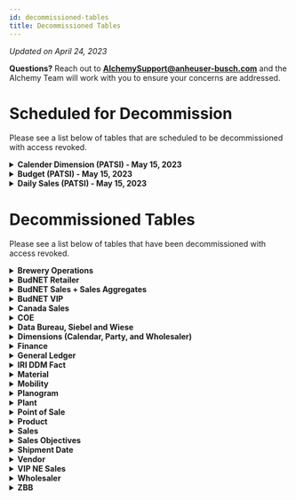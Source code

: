 ```yaml
---
id: decommissioned-tables
title: Decommissioned Tables 
---
```


_Updated on April 24, 2023_

**Questions?** Reach out to **AlchemySupport@anheuser-busch.com** and the Alchemy Team will work with you to ensure your concerns are addressed.


# Scheduled for Decommission 

Please see a list below of tables that are scheduled to be decommissioned with access revoked. 

<details><summary>
  <b>Calender Dimension (PATSI) - May 15, 2023</b>
  </summary>
  PATSI_NJ_T.PREV_YR_CAL_MO<br />
PATSI_T.DY<br />
PATSI_T.MNTH<br />
PATSI_T.WK<br />
</details>

<details><summary>
  <b>Budget (PATSI) - May 15, 2023</b>
  </summary>
ACTIVITIES_T.DLY_VOL_BUDG<br />
PATSI_NJ_T.SLS_BDG_WSLR_BRD_LN_DY_SS<br />
PATSI_T.STR_BDGT_ALL_BRNDS<br />
STR_BDGT_219_T.STR_DLY_LE_JUN22_5_7<br />
STR_BDGT_219_T.VIP_KARM<br />
STR_BDGT_219_T.VIP_KARX
</details>

<details><summary>
  <b>Daily Sales (PATSI) - May 15, 2023</b>
  </summary>
ACTIVITIES_T.DLY_PATSI_FCST_SPRED<br />
ACTIVITIES_T.DLY_PATSI_SLS<br /><br />
PATSI_NJ_T.SLS_PTSI_WSLR_BRND_LN_DY_SS<br />
PATSI_NJ_T.SLS_PTSI_WSLR_BRND_LN_MO<br /><br />
PATSI_T.BRND<br />
PATSI_T.BRND_GRP<br />
PATSI_T.BRND_GRP_AFFILTN<br />
PATSI_T.BRND_MASTER<br />
PATSI_T.DY_GRP<br />
PATSI_T.DY_GRP_AFFILTN<br />
PATSI_T.MCA<br />
PATSI_T.MCA_GRP<br />
PATSI_T.MCA_GRP_AFFILTN<br />
PATSI_T.MKT_LN<br />
PATSI_T.MKT_LN_GRP<br />
PATSI_T.MKT_LN_GRP_AFFILTN<br />
PATSI_T.MNTH_GRP<br />
PATSI_T.MNTH_GRP_AFFILTN<br />
PATSI_T.PATSI_APP_CONTROL<br />
PATSI_T.PATSI_PROFL_WK<br />
PATSI_T.SPLT_WK_GRP<br />
PATSI_T.SPLT_WK_GRP_AFFILTN<br />
PATSI_T.STATE<br />
PATSI_T.STATE_GRP<br />
PATSI_T.STATE_GRP_AFFILTN<br />
PATSI_T.STR_BDGT_ALL_LINECODES<br />
PATSI_T.WK_GRP<br />
PATSI_T.WK_GRP_AFFILTN<br />
PATSI_T.WSLR<br />
PATSI_T.WSLR_GRP<br />
PATSI_T.WSLR_GRP_AFFILTN
</details>

# Decommissioned Tables

Please see a list below of tables that have been decommissioned with access revoked. 

<details><summary>
  <b>Brewery Operations</b>
  </summary>
ACTIVITIES_T.PCS_PKG_PROD_RUN_MEASZ<br /> 
ACTIVITIES_T.PCS_PROD_RUN<br /> 
ACTIVITIES_T.PKG_PROD_RUN<br /> 
ACTIVITIES_T.PCS_PROD_RUN_ADJMT<br />
ACTIVITIES_T.WSLR_WK_FCST<br /><br />  
BRWY_OP_S.WMS_SHPMT_SCL_VISIT<br /> 
BRWY_OP_T.BUDG_LIQ_RLSE<br /> 
BRWY_OP_T.CARR_EQUIP_INSPN_REJ_RSN<br /> 
BRWY_OP_T.CARR_EQUIP_TYP<br /> 
BRWY_OP_T.DAMAG_TYP<br /> 
BRWY_OP_T.FAULT_TYP<br /> 
BRWY_OP_T.GRS_FILL_BNCHMK<br /> 
BRWY_OP_T.LOAD_COND<br /> 
BRWY_OP_T.MSSHPMT<br /> 
BRWY_OP_T.PKG_LN_CONV<br /> 
BRWY_OP_T.PKG_LN_INSPN_CONFG<br /> 
BRWY_OP_T.PKG_LN_EQUIP_LOG_DTL<br /> 
BRWY_OP_T.PLND_PRODTN_RUN_DY<br /> 
BRWY_OP_T.PRCLS_BNCHMK<br /> 
BRWY_OP_T.WMS_APPL_PARM_VR</details>


<details><summary>
  <b>BudNET Retailer</b>
  </summary>
PARTIES_T.DSPLY_ACCT_STAT<br /> 
PARTIES_T.LCL_CHAIN<br /> 
PARTIES_T.ORG<br /> 
PARTIES_T.PROD_CNSMPTN_TYP<br /> 
PARTIES_T.RTL_ACCT_CLASS<br /> <br /> 
RETAILERS_T.FCST_MEAS<br />
RETAILERS_T.RETAIL_SEGMENT<br /> 
RETAILERS_T.RETAIL_SUB_SEGMENT<br /><br />  
RTLR_NJ_T.TDLNX_RTL_OUTLT<br /> 
RTLR_NJ_T.TDLNX_RTL_SYNC<br /> 
RTLR_NJ_T.WSLR_CUST_DIST_OPEN_CLOSE<br /> 
RTLR_T.DATA_COLCT_PRCSS_STAT<br /> 
RTLR_T.DATA_COLCT_RSN<br />
RTLR_T.TDLNX_STR_OUTLT
</details>


<details><summary>
  <b>BudNET Sales + Sales Aggregates</b>
  </summary>
ABM_KAM_T.ABM_KAM_AD<br /> <br /> 
ACTIVITIES_T.NON_BUDNET_WSLR_MTHLY_PDCN<br /> <br /> 
TRANS_T.BRWY_CUST_INV_LN_CLEANUP_DEL<br /> 
TRANS_T.DISC_TYP<br /> 
TRANS_T.USGE_TYP<br /><br /> 
VIP_S.INBOUND_PRODUCT_SEG_TPT<br /> <br /> 
WEA_T.BDW_BRND_ITEM_DIM<br /> 
WEA_T.BDW_BRWR_BRND_ITEM_DIM<br /> 
WEA_T.BDW_BRWR_DIM<br /> <br /> 
WSLR_NJ_T.WSLR_BRND_SLD<br /> <br /> 
WSLR_SLS_NJ_T.CSR_LOAD_CAL<br /> 
WSLR_SLS_NJ_T.DIST_SLS_SURV_CWC_PDCN_WK<br /> 
WSLR_SLS_NJ_T.RTL_PREMIS<br /> 
WSLR_SLS_NJ_T.SLS_BOOK_BRND_DIST<br /> 
WSLR_SLS_NJ_T.SLS_BOOK_BRND_DIST_REGN<br /> 
WSLR_SLS_NJ_T.SLS_BOOK_BRND_DIST_ST<br /> 
WSLR_SLS_NJ_T.SLS_BOOK_BRND_DIST_US<br /> 
WSLR_SLS_NJ_T.SLS_BOOK_BRND_HLTH<br /> 
WSLR_SLS_NJ_T.SLS_BOOK_BRND_HLTH_DSHBRD<br /> 
WSLR_SLS_NJ_T.SLS_BOOK_CAL_DT<br /> 
WSLR_SLS_NJ_T.SLS_BOOK_CARRY_OVR_PRC<br /> 
WSLR_SLS_NJ_T.SLS_BOOK_MIX<br /> 
WSLR_SLS_NJ_T.SLS_BOOK_MKT_SHR<br /> 
WSLR_SLS_NJ_T.SLS_BOOK_MKT_SHR_BRND<br /> 
WSLR_SLS_NJ_T.SLS_BOOK_MKT_SHR_BRND_PVT<br /> 
WSLR_SLS_NJ_T.SLS_BOOK_MKT_SHR_PVT<br /> 
WSLR_SLS_NJ_T.SLS_BOOK_MKT_SHR_TGT<br /> 
WSLR_SLS_NJ_T.SLS_BOOK_MRGN<br /> 
WSLR_SLS_NJ_T.SLS_BOOK_MRGN_PVT<br /> 
WSLR_SLS_NJ_T.SLS_BOOK_STR_VOL<br /> 
WSLR_SLS_NJ_T.SLS_BOOK_STR_VOL_PVT<br /> 
WSLR_SLS_NJ_T.SLS_BOOK_VOL<br /> 
WSLR_SLS_NJ_T.SLS_BOOK_VOL_PVT<br /> 
WSLR_SLS_NJ_T.SLS_BUDG_LE_WSLR_PDCN_RL_MO<br /> 
WSLR_SLS_NJ_T.SLS_SURV_CWC_PDCN_RL_MO<br /> 
WSLR_SLS_NJ_T.SLS_SURV_CWC_PDCN_RL_WK<br /> 
WSLR_SLS_NJ_T.SURV_CWC_BRND<br /> 
WSLR_SLS_NJ_T.SURV_CWC_OPEN_MO<br /> 
WSLR_SLS_NJ_T.SURV_CWC_OPEN_WK<br /> 
WSLR_SLS_NJ_T.WSLR_CUST_BRND_WK
</details>


<details><summary>
  <b>BudNET VIP</b>
  </summary>
VIP_DATA_T.INTERIM_SLS_INV<br /> 
VIP_DATA_T.INTERIM_SLS_INV_DISC_LN<br /> 
VIP_DATA_T.INTERIM_SLS_INV_LN<br /> 
VIP_DATA_T.MSTR_AGE_NE<br /> 
VIP_DATA_T.MSTR_CHAIN_ACCT_STAT_NE<br /> 
VIP_DATA_T.MSTR_DSPLY_ACCT_STAT_NE<br /> 
VIP_DATA_T.MSTR_INDUS_VOL_CLASS_NE<br /> 
VIP_DATA_T.MSTR_LIC_TYP_NE<br /> 
VIP_DATA_T.MSTR_LIFSTYL_NE<br /> 
VIP_DATA_T.MSTR_OCCPN_NE<br /> 
VIP_DATA_T.MSTR_OUTLET_STAT_NE<br /> 
VIP_DATA_T.MSTR_PKG_TYP_NE<br /> 
VIP_DATA_T.MSTR_RACE_ETHNC_NE<br /> 
VIP_DATA_T.MSTR_REPACK_NE<br /> 
VIP_DATA_T.MSTR_RTL_SLS_UOM_NE<br /> 
VIP_DATA_T.MSTR_SALES_REP_NE<br /> 
VIP_DATA_T.MSTR_SELL_TYP_NE<br /> 
VIP_DATA_T.MSTR_TRN_TYP_NE<br /> 
VIP_DATA_T.PDCN_DESC_NE<br /> 
VIP_DATA_T.PDCN_NE</details>


<details><summary>
  <b>Canada Sales</b>
  </summary>
CSDI_EXT_S.BDL_ITEM<br /> 
CSDI_SAP_S.ZVISM<br /> 
CSDI_T.MAP_EXT_PROD<br /> 
CSDI_T.REF_BI_ITEM<br /> 
CSDI_T.REF_SLS_SRC<br /> 
CSDI_NJ_T.DIM_PKG_HIER<br /> 
CSDI_NJ_T.DIM_SLBL_PROD_HIER</details>


<details><summary>
  <b>COE</b>
  </summary>
FINANCIALS_T.COST_ELEM_CTRLLING_AREA<br /><br />
MDM_T.CC_CE_COMBO<br />
MDM_T.CC_CE_COMBO_HIST
</details>

<details><summary>
  <b>Data Bureau, Siebel and Wiese</b>
  </summary>
DATA_BUREAU_S.Y705011_WALMART_MONTHLY<br /> 
DATA_BUREAU_S.YAF0260E_CBA_MONTHLY_SALES<br /> 
DATA_BUREAU_S.YAF0260E_CBA_RETAILER_TABLE<br /> 
DATA_BUREAU_S.YAF0260E_CBA_WEEKLY_SALES<br /> 
DATA_BUREAU_S.YAF0260E_GOOSE_RETAILER_TABLE<br /> 
DATA_BUREAU_S.YAF0260E_GOOSE_WEEKLY_SALES<br /> 
DATA_BUREAU_S.YAF0260E_HANSN_MONTHLY_SALES<br /> 
DATA_BUREAU_S.YAF0260E_HANSN_RETAILER_TABLE<br /> 
DATA_BUREAU_S.YAF0260E_HANSN_WEEKLY_SALES<br /> 
DATA_BUREAU_S.YJS1492_NEXT_YEAR<br /> 
DATA_BUREAU_S.YJS1492_NEXT_YEAR_UNAPP<br /> <br /> 
SIEBEL_T.RRST_HIER<br /> 
SIEBEL_T.W_PERIOD_D<br /> 
SIEBEL_T.WC_BUS_PLAN_D<br /> 
SIEBEL_T.W_DAY_D<br /> 
SIEBEL_T.W_ETL_RUN_S<br /> 
SIEBEL_T.WC_CMPTV_LNDSCP_WSLR_PROD<br /> 
SIEBEL_T.WC_WSLR_AB_PROD_SLS_SNPSHT_F<br /> 
SIEBEL_T.WV_RRST_RPTING_HIER_BTM_UP<br /> <br /> 
WIESE_STR_RPT_T.PTR_104W</details>


<details><summary>
  <b>Dimensions (Calendar, Party, and Wholesaler)</b>
  </summary>
CALENDARS_T.SELL_DY_ALIMT<br /> 
CALENDARS_T.SELL_DY_ALIMT_TYP<br /> <br /> 
PARTIES_T.PARTY_AFFILTN<br /> <br /> 
SMA_T.BDW_SELL_DAY_FCT<br /> <br /> 
WSLR_NJ_T.WSLR_BRND_AUTHN<br /> 
WSLR_NJ_T.WSLR_INFO<br /> 
WSLR_NJ_T.WSLR_MGMT_CNTCT</details>

<details><summary>
  <b>Finance</b>
  </summary>
COSTNG_NJ_T.ABI_BRWY_COST_CNTR_HIER <br /> 
COSTNG_NJ_T.ALLOCN<br />
COSTNG_NJ_T.ACT_COST<br /> <br /> 
COSTNG_T.BUS_PRCSS_LBR_MTHLY<br /> <br /> 
FINANCIALS_NJ_T.ZBB_COMBINED_US_CAN_ENTY_HIER<br /> 
FINANCIALS_NJ_T.ZBB_COMBINED_US_CAN_PKG_HIER<br /> 
FINANCIALS_NJ_T.ZBB_ENTY<br /> 
FINANCIALS_NJ_T.ZBB_ENTY_DM<br /> 
FINANCIALS_NJ_T.ZBB_GL_LN_ITEM<br /> 
FINANCIALS_NJ_T.ZBB_LOB<br /> 
FINANCIALS_NJ_T.ZBB_PLNG_GL_MO<br /> 
FINANCIALS_NJ_T.ZBB_PLNG_GL_MO_PIVOT<br /> <br /> 
FINANCIALS_T.ACCT_CTGY<br /> 
FINANCIALS_T.CHART_OF_ACCTS<br /> 
FINANCIALS_T.COA_PL_MO<br /> 
FINANCIALS_T.COGNOS_BUDG<br /> 
FINANCIALS_T.COST_ELEM_HIER<br /> 
FINANCIALS_T.PMT_BLK_CD<br /> 
FINANCIALS_T.PMT_METH<br /> 
FINANCIALS_T.PMT_TERM<br /> 
FINANCIALS_T.ZBB_PKG<br /> 
FINANCIALS_T.ZBB_SUBPKG<br /> <br /> 
GERP_T.PO_HDR<br /> <br /> 
MDM_T.CC_CE_CAN_COMBO<br /> 
MDM_T.COA_CAN_CE_GRP_COGN_DEPT<br /> 
MDM_T.COA_CAN_COG_PRFT_CTR<br /> 
MDM_T.COA_CAN_COST_ELEM_SUB_PKG<br /> 
MDM_T.COA_CAN_HIST_LE<br /> 
MDM_T.COA_CAN_PKG_SUB_PKG<br /> 
MDM_T.COA_HIST_LE<br /> 
MDM_T.CRNCY_CONVRSN<br /> 
MDM_T.GLBL_SUBPKG_OVRD<br /> 
MDM_T.ZBB_BUDG_PKG_HIER<br /> 
MDM_T.ZBB_COST_ELEM<br /> 
MDM_T.ZBB_GL_LN_ITEM<br /> <br /> 
PRODSERV_S.MARA<br /> <br /> 
PURCG_T.EVENT_HNDLR<br /> 
PURCG_T.EVENT_MSG<br /> 
PURCG_T.GOODS_RCPT_TRAN_TYP<br /> 
PURCG_T.GOODS_RCPT_VR<br /> 
PURCG_T.SERV_CTGY<br /> 
PURCG_T.SERV_CTGY_GRP<br /> 
PURCG_T.SERV_TYP<br /> 
PURCG_T.TAX_CD

</details>


<details><summary>
  <b>General Ledger</b>
  </summary>
FINANCIALS_T.CORPT_GL<br /> 
FINANCIALS_T.GL_CMPY<br /> 
FINANCIALS_T.GL_CMPY_VR</details>


<details><summary>
  <b>IRI DDM Fact</b>
  </summary>
POS_T.ABI_DDM_FACT<br /> 
POS_T.ABI_DDM_GEOG_META<br /> 
POS_T.ABI_DDM_PROD_META<br /> 
POS_T.ABI_DDM_TIME_META</details>


<details><summary>
  <b>Material</b>
  </summary>
MATL_T.BOM_CMPNT<br /> 
MATL_T.BOM_HDR<br /> 
MATL_T.BOM_STAT<br /> 
MATL_T.BOM_USGE<br /> 
MATL_T.BRWY_PKG_SUPT_MATL_INVTY_VR<br /> 
MATL_T.CHARC<br /> 
MATL_T.CLASS_CHARC<br /> 
MATL_T.CLASS_CHARC_VALID_VAL<br /> 
MATL_T.CLASS_RESRV_WD<br /> 
MATL_T.INVTY_CTGY<br /> 
MATL_T.INVTY_MVT<br /> 
MATL_T.ITEM_CTGY<br /> 
MATL_T.MATL_ALT_UOM<br /> 
MATL_T.MATL_CLSFN<br /> 
MATL_T.MATL_GRP<br /> 
MATL_T.MATL_OEM_PART<br /> 
MATL_T.MATL_PLANT<br /> 
MATL_T.MATL_STRG_LOC<br /> 
MATL_T.MATL_TYP<br /> 
MATL_T.OBJ_CLASS<br /> 
MATL_T.OEM<br /> 
MATL_T.OEM_PART<br /> 
MATL_T.OEM_TYP<br /> 
MATL_T.PKG_SUPT_MATL_REPLCMT<br /> 
MATL_T.SERV<br /> 
MATL_T.STD_MODFR_DICT<br /> 
MATL_T.VALTN_CLASS</details>

<details><summary>
  <b>Mobility</b>
  </summary>
MBLTY_360_T.EXTRACT_DATE<br /> 
MBLTY_360_T.ROUTE<br /> 
MBLTY_360_T.ROUTE_CUST<br /> 
MBLTY_360_T.ROUTE_FREQUENCY<br /> 
MBLTY_360_T.SFDC_ACCOUNT<br /> 
MBLTY_360_T.SFDC_USER<br /> 
MBLTY_SLS_CALL_GPS_T.CUST_CALLS<br /> <br /> 
SALES_KPI_T.WSLR_CALL_TRACKING<br /> <br /> 
SPCE_ASSRTMNT_PRC_T.MOB_CUSTOMERS</details>

<details><summary>
  <b>Planogram</b>
  </summary>
CAUSL_NJ_T.RTLR_TAP_WSLR_BRND_QTR<br /> 
CAUSL_NJ_T.RTLR_TAP_WSLR_DP_BRND_QTR<br /> 
CAUSL_NJ_T.WSLR_CUST_DSPLY_MO<br /> 
CAUSL_NJ_T.WSLR_CUST_SURVY_DSPLY<br /> 
CAUSL_NJ_T.WSLR_CUST_SURVY_EXCTN<br /> 
CAUSL_NJ_T.WSLR_CUST_SURVY_TAP</details>


<details><summary>
  <b>Plant</b>
  </summary>
PLANT_T.MRP_CNTLR<br />
PLANT_T.MRP_TYP<br />
PLANT_T.STRG_LOC<br />
PLANT_T.WHSE<br />
PLANT_T.WHSE_STRG_TYP
</details>

<details><summary>
  <b>Point of Sale</b>
  </summary>
POS_T.IRI_ACCT_LIST<br /> 
POS_T.IRI_PERD_LIST<br /> 
POS_T.IRI_PRD_LIST<br /> 
POS_T.IRI_PRD_UPC<br /> 
POS_T.PROD_XREF<br /><br /> 
IRI_BRAND_MODEL_T.YTS3681_IRI_SKU</details>



<details><summary>
  <b>Product</b>
  </summary>
PRODUCTS_T.BDW_PROD_DIM<br /> 
PRODUCTS_T.BRND_GRP_MBR<br /> 
PRODUCTS_T.BRND_GRP_TYPE</details>


<details><summary>
  <b>Sales</b>
  </summary>
VIP_DATA_T.INBOUND_OUTLET_BASE<br /> 
VIP_DATA_T.INBOUND_SLS_SUMMARY_BASE<br /> 
VIP_DATA_T.MSTR_CHAIN_STORE_NE<br /> 
VIP_DATA_T.MSTR_CLSS_TRADE_NE<br /> 
VIP_DATA_T.SLS_INV_LN_NE<br /> <br /> 
WSLR_SLS_NJ_T.RTLR_PDCN_WK</details>

<details><summary>
  <b>Sales Objectives</b>
  </summary>
OBJECTIVES_NJ_T.OBJTV_RSN_CD<br /> 
OBJECTIVES_NJ_T.WSLR_CUST_OBJTV_NON_EXCTN<br /> <br /> 
OBJECTIVES_T.INDUS_BRND<br /> 
OBJECTIVES_T.INDUS_BRND_FAMLY<br /> 
OBJECTIVES_T.WSLR_CUST_OBJTV<br /> 
OBJECTIVES_T.WSLR_CUST_OBJTV_EXCTN<br /> 
OBJECTIVES_T.WSLR_OBJTV_BRND<br /> 
OBJECTIVES_T.WSLR_OBJTV_BRND_FAMLY<br /> 
OBJECTIVES_T.WSLR_OBJTV_BRND_PKG<br /> 
OBJECTIVES_T.WSLR_OBJTV_BRWR<br /> 
OBJECTIVES_T.WSLR_OBJTV_EXCTN<br /> 
OBJECTIVES_T.WSLR_RSRCE</details>

<details><summary>
  <b>Shipment Date</b>
  </summary>
SHIPMENT_T.INV_DOC_RSN<br /> 
SHIPMENT_T.INV_DOC_TYP<br /> 
SHIPMENT_T.SHPMT_INV_LN_TYP<br /> 
SHIPMENTS_T.MSS_SHIPMENT_DETAIL_FACT<br /><br />  
TIER2_LOGISTICS_DATA_T.PLANNED_ROUTES</details>

<details><summary>
  <b>Vendor</b>
  </summary>
VNDR_T.VNDR_CMPY<br /> 
VNDR_T.VNDR_VBS_ASSIGN<br /> 
VNDR_T.VNDR_VBS_CODES</details>

<details><summary>
  <b>VIP NE Sales</b>
  </summary>
VIP_DATA_T.SLS_INV_LN_NE</details>

<details><summary>
  <b>Wholesaler</b>
  </summary>
WSLR_T.DQST_CNTCT<br /> 
WSLR_T.ETHNC_TYP<br /> 
WSLR_T.POP_SEG<br /> 
WSLR_T.WSLR_EXCLSVTY_LVL<br /> 
WSLR_T.WSLR_POP<br /> 
WSLR_T.WSLR_SUCCR_EQTY_MGMT<br /> 
WSLR_T.WSLR_TERR_EXCP</details>


<details><summary>
  <b>ZBB</b>
  </summary>
FINANCIALS_T.CAN_GL_LN<br />
MDM_T.ZBB_COST_ELEM_COST_CNTR_XREF
</details>



